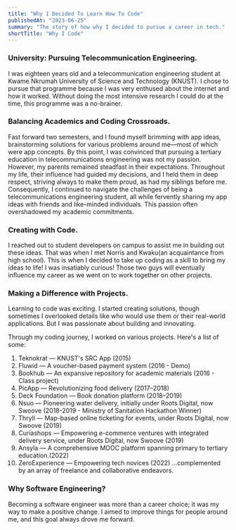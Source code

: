 ```yaml
---
title: "Why I Decided To Learn How To Code"
publishedAt: "2023-06-25"
summary: "The story of how why I decided to pursue a career in tech."
shortTitle: "Why I Code"
---
```


### University: Pursuing Telecommunication Engineering.

I was eighteen years old and a telecommunication engineering student at Kwame Nkrumah University of Science and Technology (KNUST). I chose to pursue that programme because I was very enthused about the internet and how it worked. Without doing the most intensive research I could do at the time, this programme was a no-brainer.

### Balancing Academics and Coding Crossroads.

Fast forward two semesters, and I found myself brimming with app ideas, brainstorming solutions for various problems around me—most of which were app concepts. By this point, I was convinced that pursuing a tertiary education in telecommunications engineering was not my passion. However, my parents remained steadfast in their expectations. Throughout my life, their influence had guided my decisions, and I held them in deep respect, striving always to make them proud, as had my siblings before me. Consequently, I continued to navigate the challenges of being a telecommunications engineering student, all while fervently sharing my app ideas with friends and like-minded individuals. This passion often overshadowed my academic commitments.

### Creating with Code.

I reached out to student developers on campus to assist me in building out these ideas. That was when I met Norris and Kwaku(an acquaintance from high school). This is when I decided to take up coding as a skill to bring my ideas to life! I was insatiably curious! Those two guys will eventually influence my career as we went on to work together on other projects.

### Making a Difference with Projects.

Learning to code was exciting. I started creating solutions, though sometimes I overlooked details like who would use them or their real-world applications. But I was passionate about building and innovating.

Through my coding journey, I worked on various projects. Here's a list of some:

1. Teknokrat — KNUST's SRC App (2015)
2. Fluwid — A voucher-based payment system (2016 - Demo)
3. Bookhub — An expansive repository for academic materials (2016 - Class project)
4. PicApp — Revolutionizing food delivery (2017–2018)
5. Deck Foundation — Book donation platform (2018–2019)
6. Nsuo — Pioneering water delivery, initially under Roots Digital, now Swoove (2018-2019 - Ministry of Sanitation Hackathon Winner)
7. Thryll — Map-based online ticketing for events, under Roots Digital, now Swoove (2019)
8. Curiashops — Empowering e-commerce ventures with integrated delivery service, under Roots Digital, now Swoove (2019)
9. Ansyla — A comprehensive MOOC platform spanning primary to tertiary education.(2022)
10. ZeroExperience — Empowering tech novices (2022)
    ...complemented by an array of freelance and collaborative endeavors.

### Why Software Engineering?

Becoming a software engineer was more than a career choice; it was my way to make a positive change. I aimed to improve things for people around me, and this goal always drove me forward.
